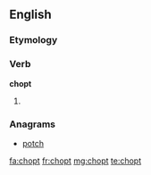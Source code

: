 ==English==

===Etymology===
{{suffix|chop|t}}

===Verb===
'''chopt'''

# {{context|archaic|lang=en}} {{en-past of|chop}}

===Anagrams===
* [[potch#English|potch]]

[[fa:chopt]]
[[fr:chopt]]
[[mg:chopt]]
[[te:chopt]]